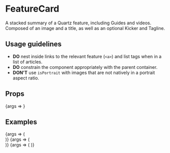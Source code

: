 
<Meta title="Content/FeatureCard" component={FeatureCard} />

# FeatureCard

A stacked summary of a Quartz feature, including Guides and videos. Composed of an image and a title, as
well as an optional <LinkTo kind={Kicker}>Kicker</LinkTo> and <LinkTo kind={Tagline}>Tagline</LinkTo>.

## Usage guidelines

- **DO** nest inside links to the relevant feature (`<a>`) and list tags when in a list of articles.
- **DO** constrain the component appropriately with the parent container.
- **DON'T** use `isPortrait` with images that are not natively in a portrait aspect ratio.

## Props

<Canvas>
	<Story
		args={{
			kicker: "The buck stops here",
			thumbnailUrl: "https://cms.qz.com/wp-content/uploads/2017/11/walmart1-e1510848655454.jpg",
			title: "How to shop without destroying the climate",
			size: 'large',
		}}
		name="Default"
	>
		{args => <FeatureCard {...args} />}
	</Story>
</Canvas>

<ArgsTable story="Default" />

## Examples

<Canvas>
	<Story
		args={{
			kicker: "The buck stops here",
			thumbnailUrl: "https://cms.qz.com/wp-content/uploads/2017/11/walmart1-e1510848655454.jpg",
			title: "How to shop without destroying the climate",
			size: 'small',
		}}
		name="Fixed width"
	>
		{args => (
			<div style={{ width: 400 }}>
				<FeatureCard {...args} />
			</div>
		)}
	</Story>
</Canvas>

<Canvas>
	<Story
		args={{
			kicker: "Quartz at Work (from home)",
			showPlayIcon: true,
			thumbnailUrl: "https://cms.qz.com/wp-content/uploads/2020/04/Tightrope-e1586961655857.jpg",
			title: "Watch Quartz's workshop on leading teams through tension",
			size: 'small',
		}}
		name="Play icon"
	>
		{args => (
			<div style={{ width: 315 }}>
				<FeatureCard {...args} />
			</div>
		)}
	</Story>
</Canvas>

<Canvas>
	<Story
		args={{
			description: 'Employee activists are transforming the workplace—and making companies better in the process.',
			isPortrait: true,
			thumbnailUrl: "https://cms.qz.com/wp-content/uploads/2020/12/workplace_cover.jpg",
			title: "The rise of employee activists",
			size: 'medium',
		}}
		name="Portrait"
	>
		{args => (
			<FeatureCard {...args} />
		)}
	</Story>
</Canvas>
